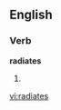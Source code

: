 
==English==

===Verb===
'''radiates'''

# {{third-person singular of|[[radiate]]}}

[[vi:radiates]]